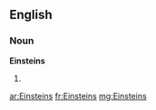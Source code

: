 ==English==

===Noun===
'''Einsteins'''

# {{plural of|[[Einstein]]}}

[[ar:Einsteins]]
[[fr:Einsteins]]
[[mg:Einsteins]]